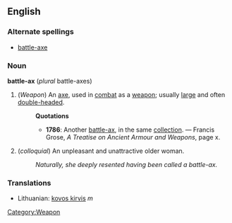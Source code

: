 ==English==
===Alternate spellings===
* [[battle-axe]]
===Noun===
'''battle-ax''' (''plural'' battle-axes)
#(''Weapon'') [[Category:Weapon]] An [[axe]], used in [[combat]] as a [[weapon]]; usually [[large]] and often [[double-headed]].
#:'''Quotations'''
#:*'''1786''': Another [[battle-ax]], in the same [[collection]]. &mdash; Francis Grose, ''A Treatise on Ancient Armour and Weapons'', page x.
# (''colloquial'') An unpleasant and unattractive older woman.
#: ''Naturally, she deeply resented having been called a battle-ax.''

===Translations===
*Lithuanian: [[kovos kirvis]] ''m''